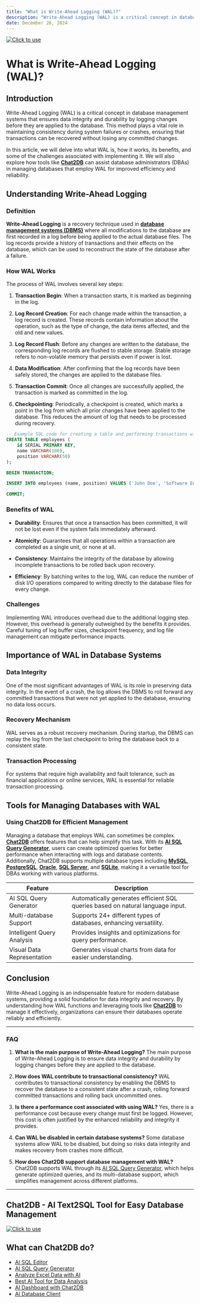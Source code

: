 ```yaml
---
title: "What is Write-Ahead Logging (WAL)?"
description: "Write-Ahead Logging (WAL) is a critical concept in database management systems that ensures data integrity and durability by logging changes before they are applied to the database."
date: December 26, 2024
---
```

[![Click to use](/image/blog/bg/chat2db1.png)](https://app.chat2db.ai/)
# What is Write-Ahead Logging (WAL)?

## Introduction

Write-Ahead Logging (WAL) is a critical concept in database management systems that ensures data integrity and durability by logging changes before they are applied to the database. This method plays a vital role in maintaining consistency during system failures or crashes, ensuring that transactions can be recovered without losing any committed changes.

In this article, we will delve into what WAL is, how it works, its benefits, and some of the challenges associated with implementing it. We will also explore how tools like **[Chat2DB](https://chat2db.ai)** can assist database administrators (DBAs) in managing databases that employ WAL for improved efficiency and reliability.

## Understanding Write-Ahead Logging

### Definition

**Write-Ahead Logging** is a recovery technique used in **[database management systems (DBMS)](https://en.wikipedia.org/wiki/Database_management_system)** where all modifications to the database are first recorded in a log before being applied to the actual database files. The log records provide a history of transactions and their effects on the database, which can be used to reconstruct the state of the database after a failure.

### How WAL Works

The process of WAL involves several key steps:

1. **Transaction Begin**: When a transaction starts, it is marked as beginning in the log.
   
2. **Log Record Creation**: For each change made within the transaction, a log record is created. These records contain information about the operation, such as the type of change, the data items affected, and the old and new values.

3. **Log Record Flush**: Before any changes are written to the database, the corresponding log records are flushed to stable storage. Stable storage refers to non-volatile memory that persists even if power is lost.

4. **Data Modification**: After confirming that the log records have been safely stored, the changes are applied to the database files.

5. **Transaction Commit**: Once all changes are successfully applied, the transaction is marked as committed in the log.

6. **Checkpointing**: Periodically, a checkpoint is created, which marks a point in the log from which all prior changes have been applied to the database. This reduces the amount of log that needs to be processed during recovery.

```sql
-- Example SQL code for creating a table and performing transactions with WAL enabled
CREATE TABLE employees (
    id SERIAL PRIMARY KEY,
    name VARCHAR(100),
    position VARCHAR(50)
);

BEGIN TRANSACTION;

INSERT INTO employees (name, position) VALUES ('John Doe', 'Software Engineer');

COMMIT;
```

### Benefits of WAL

- **Durability**: Ensures that once a transaction has been committed, it will not be lost even if the system fails immediately afterward.
  
- **Atomicity**: Guarantees that all operations within a transaction are completed as a single unit, or none at all.

- **Consistency**: Maintains the integrity of the database by allowing incomplete transactions to be rolled back upon recovery.

- **Efficiency**: By batching writes to the log, WAL can reduce the number of disk I/O operations compared to writing directly to the database files for every change.

### Challenges

Implementing WAL introduces overhead due to the additional logging step. However, this overhead is generally outweighed by the benefits it provides. Careful tuning of log buffer sizes, checkpoint frequency, and log file management can mitigate performance impacts.

## Importance of WAL in Database Systems

### Data Integrity

One of the most significant advantages of WAL is its role in preserving data integrity. In the event of a crash, the log allows the DBMS to roll forward any committed transactions that were not yet applied to the database, ensuring no data loss occurs.

### Recovery Mechanism

WAL serves as a robust recovery mechanism. During startup, the DBMS can replay the log from the last checkpoint to bring the database back to a consistent state.

### Transaction Processing

For systems that require high availability and fault tolerance, such as financial applications or online services, WAL is essential for reliable transaction processing.

## Tools for Managing Databases with WAL

### Using Chat2DB for Efficient Management

Managing a database that employs WAL can sometimes be complex. **[Chat2DB](https://chat2db.ai)** offers features that can help simplify this task. With its **[AI SQL Query Generator](https://chat2db.ai/feature/ai-sql-query-generator)**, users can create optimized queries for better performance when interacting with logs and database contents. Additionally, Chat2DB supports multiple database types including **[MySQL](https://chat2db.ai/client/mysql)**, **[PostgreSQL](https://chat2db.ai/client/postgresql)**, **[Oracle](https://chat2db.ai/client/oracle)**, **[SQL Server](https://chat2db.ai/client/sqlserver)**, and **[SQLite](https://chat2db.ai/client/sqlite)**, making it a versatile tool for DBAs working with various platforms.

| Feature                    | Description                                                                 |
|----------------------------|-----------------------------------------------------------------------------|
| AI SQL Query Generator      | Automatically generates efficient SQL queries based on natural language input. |
| Multi-database Support      | Supports 24+ different types of databases, enhancing versatility.           |
| Intelligent Query Analysis  | Provides insights and optimizations for query performance.                  |
| Visual Data Representation  | Generates visual charts from data for easier understanding.                 |

## Conclusion

Write-Ahead Logging is an indispensable feature for modern database systems, providing a solid foundation for data integrity and recovery. By understanding how WAL functions and leveraging tools like **[Chat2DB](https://chat2db.ai)** to manage it effectively, organizations can ensure their databases operate reliably and efficiently.

---

### FAQ

1. **What is the main purpose of Write-Ahead Logging?**
   The main purpose of Write-Ahead Logging is to ensure data integrity and durability by logging changes before they are applied to the database.

2. **How does WAL contribute to transactional consistency?**
   WAL contributes to transactional consistency by enabling the DBMS to recover the database to a consistent state after a crash, rolling forward committed transactions and rolling back uncommitted ones.

3. **Is there a performance cost associated with using WAL?**
   Yes, there is a performance cost because every change must first be logged. However, this cost is often justified by the enhanced reliability and integrity it provides.

4. **Can WAL be disabled in certain database systems?**
   Some database systems allow WAL to be disabled, but doing so risks data integrity and makes recovery from crashes more difficult.

5. **How does Chat2DB support database management with WAL?**
   Chat2DB supports WAL through its [AI SQL Query Generator](https://chat2db.ai/feature/ai-sql-query-generator), which helps generate optimized queries, and its multi-database support, which simplifies management across different platforms.

---

## Chat2DB - AI Text2SQL Tool for Easy Database Management

[![Click to use](/image/blog/chat2db.png)](https://app.chat2db.ai/)

## What can Chat2DB do?

- [AI SQL Editor](https://chat2db.ai/feature/AI%20SQL%20Editor)
- [AI SQL Query Generator](https://chat2db.ai/feature/AI%20SQL%20Query%20Generator)
- [Analyze Excel Data with AI](https://chat2db.ai/feature/Analyze%20Excel%20Data%20with%20AI)
- [Best AI Tool for Data Analysis](https://chat2db.ai/feature/Best%20AI%20Tool%20for%20Data%20Analysis)
- [AI Dashboard with Chat2DB](https://chat2db.ai/feature/AI%20Dashboard%20with%20Chat2DB)
- [AI Database Client](https://chat2db.ai/feature/AI%20Database%20Client)
